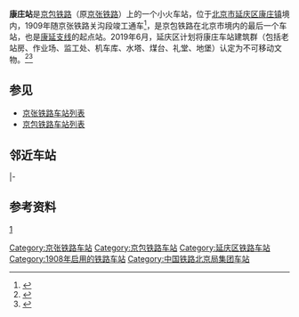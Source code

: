 {{noteTA 
|G1 =Transport}}
{{Infobox station
|name = 康庄站
|eng_name = Kangzhuang Railway Station
|linecolour = #0033C9
|image = Kangzhuang Railway Station.jpg
|caption = 康庄站的站房
|other_name = 
|country = {{CHN}}
|borough = [[北京市|北京市]][[延庆区|延庆区]]
|address = [[康庄镇_(北京市)|康庄镇]]
|coordinates = {{coord|40|22|39.05|N|115|53|26.13|E|region:CN_type:railwaystation|display=inline,title}}
|elevation = 
|owned = [[中国铁路北京局集团有限公司|中国铁路北京局集团有限公司]][[通州车务段|通州车务段]]
|operator = [[中国铁路|中国铁路]]、[[北京市郊铁路|北京市郊铁路]]
|lines = [[京包铁路|京张铁路]]、[[康延铁路|康延铁路]]
|distance = 
|platform = 
|tracks = 
|bus_routes = 
|bus_stands = 
|connections = 
|structure = 地面车站
|hall = 
|depth = 
|levels = 
|interchange = 
|exits = 
|architect = 
|architectural_style = 
|colour = 
|type = 客运站
|status = 运营中
|code = 12221<ref>{{cite book|title=中华人民共和国铁路车站代码（GB/T 10302-2010）|publisher=中国标准出版社|year=2010|isbn=155066140495|ignore-isbn-error=true|pages=19}}</ref>
|commercial_code = KZP<ref>{{cite book|author=铁道部电子计算技术中心, 铁道部运输局|title=铁路车站站名代码表：TMIS使用|publisher=中国铁道出版社|location=北京|year=1998|isbn=9787113030995|pages=8}}</ref>
|pinyin_code = KZH
|iata = 
|zone = 
|classification = [[三等站_(中国大陆)|三等站]]
|website = 
|built = 
|opened = 
|opening = 
|closed = 
|rebuilt = 
|electrified = 
|former = 
|original = 
|pregroup = 
|postgroup = 
|prenational = 
|years = 
|events = 
|pass_year = 
|passengers = 
|pass_system = 
|pass_rank = 
|mpassengers = 
|trains = 
|station_hours = 
|hours = 
|services = {{Adjacent stations|system=Beijing Suburban Railway|line=S2|left=八达岭|right=沙城|to-right=沙城}}
|other_services = 
|route_map = 
}}
'''康庄站'''是[[京包铁路|京包铁路]]（原[[京张铁路|京张铁路]]）上的一个小火车站，位于[[北京市|北京市]][[延庆区|延庆区]][[康庄镇_(北京市)|康庄镇]]境内，1909年随京张铁路关沟段竣工通车<ref>{{cite book||title=我的京张铁路 穿越关沟|last=王嵬|first=|publisher=[[中国铁道出版社|中国铁道出版社]]|year=2017|isbn=978-7-113-22632-9|location=北京|pages=310}}</ref>，是京包铁路在北京市境内的最后一个车站，也是[[康延铁路|康延支线]]的起点站。2019年6月，延庆区计划将康庄车站建筑群（包括老站房、作业场、监工处、机车库、水塔、煤台、礼堂、地堡）认定为不可移动文物。<ref>{{cite news|url=http://bj.wenming.cn/yq/yw/201906/t20190626_5163921.shtml|title=京张铁路多座历史建筑获文物认定|publisher=北京延庆文明网|date=2019-06-26|accessdate=2019-06-29|archive-date=2019-06-29|archive-url=https://web.archive.org/web/20190629034340/http://bj.wenming.cn/yq/yw/201906/t20190626_5163921.shtml}}</ref><ref>{{cite web|url=http://www.bjyq.gov.cn/yanqing/zwgk/gsgg/2563694/index.shtml|title=关于康庄车站、西拨子车站、龙潭沟44号桥不可移动文物认定公开听取公众意见的公示|work=延庆区文化和旅游局|date=2019-06-27|accessdate=2019-06-29|archive-date=2019-06-29|archive-url=https://web.archive.org/web/20190629034018/http://www.bjyq.gov.cn/yanqing/zwgk/gsgg/2563694/index.shtml}}</ref>

== 参见 ==
* [[京张铁路车站列表|京张铁路车站列表]]
* [[京包铁路车站列表|京包铁路车站列表]]

== 邻近车站 ==
{{start rail box|[[File:China_Railways.svg|16px]] [[中国铁路|中国铁路]]}}
{{s-inop|[[八达岭站|八达岭站]]<br /><s>''[[西拨子站|西拨子站]]''</s>（已撤销）|{{站|北京北}}方向}}
{{s-line|[[京包铁路|京包铁路]]<br />← 9km 康庄站 9km →}}
{{s-inop|[[东花园站|东花园站]]|{{站|包头}}方向}}
|-
{{terminus}}
{{s-line|[[康延铁路|康延铁路]]<br />{{0}}{{0}} {{0}}{{0}}{{0}}{{0}} 康庄站 10km →}}
{{s-inop|[[延庆站|延庆站]]|本线终点}}
{{end box}}

== 参考资料 ==
[http://www.peoplerail.com/rail/show-478-413914-1.html 1] {{Wayback|url=http://www.peoplerail.com/rail/show-478-413914-1.html |date=20201206182737 }}
{{reflist}}

{{京包铁路}}
{{康延铁路}}
{{北京市郊铁路S2线}}
{{北京铁路车站列表}}

[[Category:京张铁路车站|Category:京张铁路车站]]
[[Category:京包铁路车站|Category:京包铁路车站]]
[[Category:延庆区铁路车站|Category:延庆区铁路车站]]
[[Category:1908年启用的铁路车站|Category:1908年启用的铁路车站]]
[[Category:中国铁路北京局集团车站|Category:中国铁路北京局集团车站]]


{{China-rail-stub}}
{{Railwaystation-stub}}
